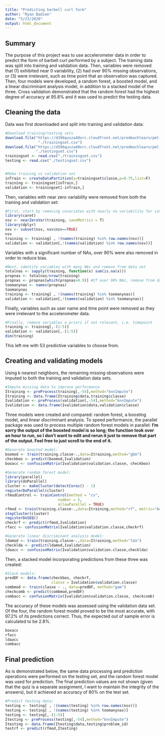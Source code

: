 ```yaml
---
title: "Predicting barbell curl form"
author: "Ryan Badiee"
date: "5/23/2020"
output: html_document
---
```

## Summary

The purpose of this project was to use accelerometer data in order to predict the form of barbell curl performed by a subject. The training data was split into training and validation data. Then, variables were removed that (1) exhibited near 0 variability, (2) had over 90% missing observations, or (3) were irrelevant, such as time point that an observation was captured. Then, four models were developed, a random forest, a boosted model, and a linear discriminant analysis model, in addition to a stacked model of the three. Cross validation demonstrated that the random forest had the highest degree of accuracy at 95.8% and it was used to predict the testing data.

## Cleaning the data

Data was first downloaded and split into training and validation data:
```r
#Download training/testing sets
download.file("https://d396qusza40orc.cloudfront.net/predmachlearn/pml-training.csv",
               "./trainingset.csv")
download.file("https://d396qusza40orc.cloudfront.net/predmachlearn/pml-testing.csv",
              "./testingset.csv")
trainingset <- read.csv("./trainingset.csv")
testing <- read.csv("./testingset.csv")


#Make training vs validation set
inTrain <- createDataPartition(y=trainingset$classe,p=0.75,list=F)
training <- trainingset[inTrain,]
validation <- trainingset[-inTrain,]
```

Then, variables with near zero variability were removed from both the training and validation set:

```r
#First, start by removing covariates with nearly no variability for simplicity
library(caret)
nsv <- nearZeroVar(training, saveMetrics = T)
library(dplyr)
nsv <- subset(nsv, nsv$nzv==TRUE)
nsv
training <- training[ , !(names(training) %in% row.names(nsv))]
validation <- validation[,!(names(validation) %in% row.names(nsv))]
```

Variables with a significant number of NAs, over 90% were also removed in order to reduce bias.

```r
#Next, identify variables with many NAs and remove from data set
totalnas <- sapply(training, function(x) sum(is.na(x)))
propnas <- totalnas/nrow(training)
propnas <- propnas[which(propnas>0.9)] #If over 90% NAs, remove from data
toomanynas <- names(propnas)
toomanynas
training <- training[ , !(names(training) %in% toomanynas)]
validation <- validation[,!(names(validation) %in% toomanynas)]
```

Finally, variables such as user name and time point were removed as they were irrelevant to the accelerometer data.
```r
#Finally, remove variables a priori if not relevant, i.e. timepoint
training <- training[,-(1:5)]
validation <- validation[,-(1:5)]
dim(training)
```

This left me with 53 predictive variables to choose from.

## Creating and validating models

Using k nearest neighbors, the remaining missing observations were imputed to both the training and validation data sets.

```r
#Impute missing data to improve performance
Itraining <- preProcess(training[,-54],method="knnImpute")
Itraining <- data.frame(Itraining$data,training$classe)
Ivalidation <- preProcess(validation[,-54],method="knnImpute")
Ivalidation <- data.frame(Ivalidation$data,validation$classe)
```

Three models were created and compared: random forest, a boosting model, and linear discriminant analysis. To speed performance, the parallel package was used to process multiple random forest models in parallel: **I'm sorry the output of the boosted model is so long; the function took over an hour to run, so I don't want to edit and rerun it just to remove that part of the output. Feel free to just scroll to the end of it.**

```r
#Generate boosted model:
boomod <- train(training.classe~.,data=Itraining,method="gbm")
checkboo <- predict(boomod,Ivalidation)
booacc <- confusionMatrix(Ivalidation$validation.classe, checkboo)

#Generate random forest model:
library(parallel)
library(doParallel)
cluster <- makeCluster(detectCores() - 1)
registerDoParallel(cluster)
rfmodControl <- trainControl(method = "cv",
                        number = 5,
                        allowParallel = TRUE)
rfmod <- train(training.classe~.,data=Itraining,method="rf", metric="Accuracy", maximize=TRUE)
stopCluster(cluster)
registerDoSEQ()
checkrf <- predict(rfmod,Ivalidation)
rfacc <- confusionMatrix(Ivalidation$validation.classe,checkrf)

#Generate linear discriminant analysis model:
ldamod <- train(training.classe~.,data=Itraining,method="lda")
checklda <- predict(ldamod,Ivalidation)
ldaacc <- confusionMatrix(Ivalidation$validation.classe,checklda)
```

Then, a stacked model incorporating predictions from these three was created:
```r
#Stack models:
predDF <- data.frame(checkboo, checkrf, 
                     classe = Ivalidation$validation.classe)
combmod <- train(classe ~ ., data=predDF, method="gam")
checkcomb <- predict(combmod,predDF)
combacc <- confusionMatrix(Ivalidation$validation.classe, checkcomb)
```

The accuracy of these models was assessed using the validation data set. Of the four, the random forest model proved to be the most accurate, with 97.2% of its predictions correct. Thus, the expected out of sample error is calculated to be 2.8%. 

```r
booacc
rfacc
ldaacc
combacc
```

## Final prediction

As is demonstrated below, the same data processing and prediction operations were performed on the testing set, and the random forest model was used for prediction. The final prediction values are not shown (given that the quiz is a separate assignment, I want to maintain the integrity of the answers), but it achieved an accuracy of 80% on the test set.

```r
#Predict testing data:
testing <- testing[ , !(names(testing) %in% row.names(nsv))]
testing <- testing[ , !(names(testing) %in% toomanynas)]
testing <- testing[,-(1:5)]
Itesting <- preProcess(testing[,-54],method="knnImpute")
Itesting <- data.frame(Itesting$data,testing$problem_id)
testrf <- predict(rfmod,Itesting)
```